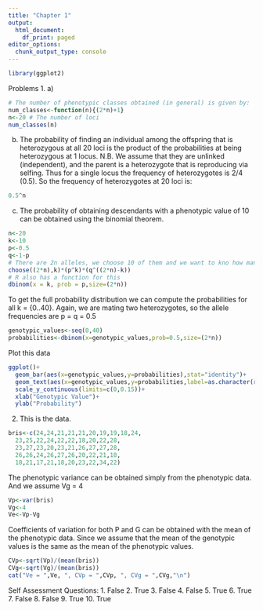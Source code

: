 ```yaml
---
title: "Chapter 1"
output:
  html_document:
    df_print: paged
editor_options: 
  chunk_output_type: console
---
```


```r
library(ggplot2)
```

Problems
1.
a) 
```r
# The number of phenotypic classes obtained (in general) is given by:
num_classes<-function(n){(2*n)+1}
n<-20 # The number of loci
num_classes(n)
```
b) The probability of finding an individual among the offspring that is heterozygous at all 20 loci is the product of the probabilities at being heterozygous at 1 locus. N.B. We assume that they are unlinked (independent), and the parent is a heterozygote that is reproducing via selfing. Thus for a single locus the frequency of heterozygotes is 2/4 (0.5). So the frequency of heterozygotes at 20 loci is:
```r
0.5^n
```

c) The probability of obtaining descendants with a phenotypic value of 10 can be obtained using the binomial theorem.
```r
n<-20
k<-10
p<-0.5
q<-1-p
# There are 2n alleles, we choose 10 of them and we want to kno how many have k = 10. This can be obtained with:
choose((2*n),k)*(p^k)*(q^((2*n)-k))
# R also has a function for this
dbinom(x = k, prob = p,size=(2*n))
```

To get the full probability distribution we can compute the probabilities for all k = {0..40}. Again, we are mating two heterozygotes, so the allele frequencies are p = q = 0.5
```r
genotypic_values<-seq(0,40)
probabilities<-dbinom(x=genotypic_values,prob=0.5,size=(2*n))
```
Plot this data
```r
ggplot()+
  geom_bar(aes(x=genotypic_values,y=probabilities),stat="identity")+
  geom_text(aes(x=genotypic_values,y=probabilities,label=as.character(round(probabilities,5))),hjust=-0.1,vjust=0.5,angle=90)+
  scale_y_continuous(limits=c(0,0.15))+
  xlab("Genotypic Value")+
  ylab("Probability")
```



2.
This is the data.
```r
bris<-c(24,24,21,21,21,20,19,19,18,24,
  23,25,22,24,22,22,18,20,22,28,
  23,27,23,20,23,21,26,27,27,28,
  26,26,24,26,27,26,20,22,21,18,
  18,21,17,21,18,20,23,22,34,22)
```

The phenotypic variance can be obtained simply from the phenotypic data. And we assume Vg = 4
```r
Vp<-var(bris)
Vg<-4
Ve<-Vp-Vg
```

Coefficients of variation for both P and G can be obtained with the mean  of the phenotypic data. Since we assume that the mean of the genotypic values is the same as the mean of the phenotypic values.
```r
CVp<-sqrt(Vp)/(mean(bris))
CVg<-sqrt(Vg)/(mean(bris))
cat("Ve = ",Ve, ", CVp = ",CVp, ", CVg = ",CVg,"\n")
```

Self Assessment Questions:
1. False
2. True
3. False
4. False
5. True
6. True
7. False
8. False
9. True
10. True
